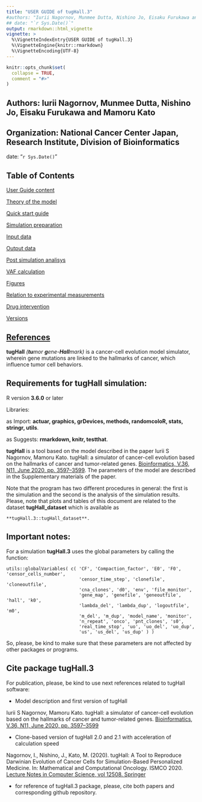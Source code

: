 ```yaml
---
title: "USER GUIDE of tugHall.3"
#authors: "Iurii Nagornov, Munmee Dutta, Nishino Jo, Eisaku Furukawa and Mamoru Kato"
## date: "`r Sys.Date()`"
output: rmarkdown::html_vignette
vignette: >
  %\VignetteIndexEntry{USER GUIDE of tugHall.3}
  %\VignetteEngine{knitr::rmarkdown}
  %\VignetteEncoding{UTF-8}
---
```


```r
knitr::opts_chunk$set(
  collapse = TRUE,
  comment = "#>"
)
```


## Authors: Iurii Nagornov, Munmee Dutta, Nishino Jo, Eisaku Furukawa and Mamoru Kato

## Organization: National Cancer Center Japan, Research Institute, Division of Bioinformatics

date: "`r Sys.Date()`"

## Table of Contents

[User Guide content](A_User_Guide.html)

[Theory of the model](B_Theory.html)

[Quick start guide](C_Quick_start.html)

[Simulation preparation](D_Simulation.html)

[Input data](E_Input.html)

[Output data](F_Output.html)

[Post simulation analisys](G_Analisys.html)

[VAF calculation](H_VAF.html)

[Figures](I_Figures.html)

[Relation to experimental measurements](J_Relation.html)

[Drug intervention](K_Drug_intervention.html)

[Versions](L_Versions.html)

[References](M_References.html)
---


**tugHall** _(**tu**mor **g**ene-**Hall**mark)_ is a cancer-cell evolution model simulator, wherein gene mutations are linked to the hallmarks of cancer, which influence tumor cell behaviors. 


## Requirements for tugHall simulation:

R version **3.6.0** or later

Libraries: 

as Import: **actuar, graphics, grDevices, methods, randomcoloR, stats, stringr, utils**.

as Suggests: **rmarkdown, knitr, testthat**.

**tugHall** is a tool based on the model described in the paper
Iurii S Nagornov,  Mamoru Kato. tugHall: a simulator of cancer-cell evolution based on the hallmarks of cancer and tumor-related genes. 
[Bioinformatics, V.36, N11, June 2020, pp. 3597–3599](https://doi.org/10.1093/bioinformatics/btaa182). 
The parameters of the model are described in the Supplementary materials of the paper. 

Note that the program has two different procedures in general: the first is the simulation and the second is the analysis of the simulation results.
Please, note that plots and tables of this document are related to the dataset **tugHall_dataset** which is available as 

    **tugHall.3::tugHall_dataset**. 


## Important notes:

For a simulation **tugHall.3** uses the global parameters by calling the function:

    utils::globalVariables( c( 'CF', 'Compaction_factor', 'E0', 'F0', 'censor_cells_number',
                               'censor_time_step', 'clonefile', 'cloneoutfile',
                               'cna_clones', 'd0', 'env', 'file_monitor',
                               'gene_map', 'genefile', 'geneoutfile', 'hall', 'k0',
                               'lambda_del', 'lambda_dup', 'logoutfile', 'm0',
                               'm_del', 'm_dup', 'model_name', 'monitor',
                               'n_repeat', 'onco', 'pnt_clones', 's0',
                               'real_time_stop', 'uo', 'uo_del', 'uo_dup',
                               'us', 'us_del', 'us_dup' ) )

So, please, be kind to make sure that these parameters are not affected by other packages or programs.


## Cite package tugHall.3

For publication, please, be kind to use next references related to tugHall software:

- Model description and first version of tugHall

Iurii S Nagornov,  Mamoru Kato. tugHall: a simulator of cancer-cell evolution based on the hallmarks of cancer and tumor-related genes. 
[Bioinformatics, V.36, N11, June 2020, pp. 3597–3599](https://doi.org/10.1093/bioinformatics/btaa182)

- Clone-based version of tugHall 2.0 and 2.1 with acceleration of calculation speed

Nagornov, I., Nishino, J., Kato, M. (2020). tugHall: A Tool to Reproduce Darwinian Evolution of Cancer Cells for Simulation-Based Personalized Medicine. In: Mathematical and Computational Oncology. ISMCO 2020. 
[Lecture Notes in Computer Science, vol 12508. Springer](https://doi.org/10.1007/978-3-030-64511-3_7)

- for reference of tugHall.3 package, please, cite both papers and corresponding github repository.






